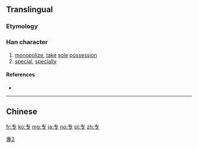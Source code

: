 {{also|專|専}} <!-- may be replaced by zh-forms -->
==Translingual==
{{stroke order}}
{{ja-forms|[[専]]|专|[[專]]}}

===Etymology===
{{Han simp|專}}

[[Category:CJKV characters simplified differently in Japan and China|專2]]

===Han character===
{{Han char|rn=1|rad=一|as=03|sn=4|four=|canj=QNI}}

# [[monopolize]], [[take]] [[sole]] [[possession]]
# [[special]], [[specially]]

====References====
* {{Han ref|kx=0077.061|hdz=10010.050|uh=4E13|ud=19987}}

----
==Chinese==
{{zh-see|專}}

[[fr:专]]
[[ko:专]]
[[mg:专]]
[[ja:专]]
[[no:专]]
[[pl:专]]
[[zh:专]]